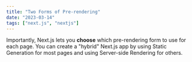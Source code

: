 ```yaml
---
title: "Two Forms of Pre-rendering"
date: "2023-03-14"
tags: ["next.js", "nextjs"]
---
```


<CustomImage
  src="https://github.com/LazezBZH/blogPosts/blob/master/images/image5.jgp"
  alt="description de l'image"
/>

Importantly, Next.js lets you **choose** which pre-rendering form to use for each page. You can create a "hybrid" Next.js app by using Static Generation for most pages and using Server-side Rendering for others.

<CustomImage
  src="https://github.com/LazezBZH/blogPosts/blob/master/images/image1.jgp"
  alt="description de l'image"
/>
